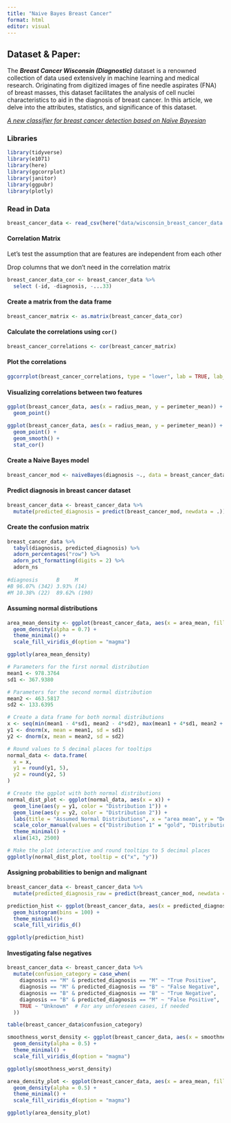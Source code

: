```yaml
---
title: "Naive Bayes Breast Cancer"
format: html
editor: visual
---
```


## Dataset & Paper:

The ***Breast Cancer Wisconsin (Diagnostic)*** dataset is a renowned collection of data used extensively in machine learning and medical research. Originating from digitized images of fine needle aspirates (FNA) of breast masses, this dataset facilitates the analysis of cell nuclei characteristics to aid in the diagnosis of breast cancer. In this article, we delve into the attributes, statistics, and significance of this dataset.

[*A new classifier for breast cancer detection based on Naïve Bayesian*](https://www.sciencedirect.com/science/article/abs/pii/S0263224115002419)

### Libraries

```r
library(tidyverse)
library(e1071)
library(here)
library(ggcorrplot)
library(janitor)
library(ggpubr)
library(plotly)
```

### Read in Data

```r
breast_cancer_data <- read_csv(here("data/wisconsin_breast_cancer_data.csv"))
```

#### Correlation Matrix

Let's test the assumption that are features are independent from each other

Drop columns that we don't need in the correlation matrix

```r
breast_cancer_data_cor <- breast_cancer_data %>%
  select (-id, -diagnosis, -...33)
```

#### Create a matrix from the data frame

```r
breast_cancer_matrix <- as.matrix(breast_cancer_data_cor)
```

#### Calculate the correlations using `cor()`

```r
breast_cancer_correlations <- cor(breast_cancer_matrix)
```

#### Plot the correlations

```r
ggcorrplot(breast_cancer_correlations, type = "lower", lab = TRUE, lab_size = 1)
```

#### Visualizing correlations between two features

```r
ggplot(breast_cancer_data, aes(x = radius_mean, y = perimeter_mean)) +
  geom_point()
```

```r
ggplot(breast_cancer_data, aes(x = radius_mean, y = perimeter_mean)) +
  geom_point() +
  geom_smooth() + 
  stat_cor()
```

#### Create a Naive Bayes model

```r
breast_cancer_mod <- naiveBayes(diagnosis ~., data = breast_cancer_data) #using all the features from our dataset - put the . (period))
```

#### Predict diagnosis in breast cancer dataset

```r
breast_cancer_data <- breast_cancer_data %>%
  mutate(predicted_diagnosis = predict(breast_cancer_mod, newdata = .)) ##mutate means adding a new column to the dataset
```

#### Create the confusion matrix

```r
breast_cancer_data %>%
  tabyl(diagnosis, predicted_diagnosis) %>%
  adorn_percentages("row") %>%
  adorn_pct_formatting(digits = 2) %>%
  adorn_ns
                 
#diagnosis      B     M
#B 96.07% (342) 3.93% (14)
#M 10.38% (22)  89.62% (190)
```

#### Assuming normal distributions

```r
area_mean_density <- ggplot(breast_cancer_data, aes(x = area_mean, fill = diagnosis)) +
  geom_density(alpha = 0.7) +
  theme_minimal() +
  scale_fill_viridis_d(option = "magma")

ggplotly(area_mean_density)
```

```r

# Parameters for the first normal distribution
mean1 <- 978.3764
sd1 <- 367.9380

# Parameters for the second normal distribution
mean2 <- 463.5817
sd2 <- 133.6395

# Create a data frame for both normal distributions
x <- seq(min(mean1 - 4*sd1, mean2 - 4*sd2), max(mean1 + 4*sd1, mean2 + 4*sd2), length.out = 1000)
y1 <- dnorm(x, mean = mean1, sd = sd1)
y2 <- dnorm(x, mean = mean2, sd = sd2)

# Round values to 5 decimal places for tooltips
normal_data <- data.frame(
  x = x, 
  y1 = round(y1, 5), 
  y2 = round(y2, 5)
)

# Create the ggplot with both normal distributions
normal_dist_plot <- ggplot(normal_data, aes(x = x)) +
  geom_line(aes(y = y1, color = "Distribution 1")) +
  geom_line(aes(y = y2, color = "Distribution 2")) +
  labs(title = "Assumed Normal Distributions", x = "area mean", y = "Density") +
  scale_color_manual(values = c("Distribution 1" = "gold", "Distribution 2" = "grey")) +
  theme_minimal() +
  xlim(143, 2500)

# Make the plot interactive and round tooltips to 5 decimal places
ggplotly(normal_dist_plot, tooltip = c("x", "y"))
```

#### Assigning probabilities to benign and malignant

```r
breast_cancer_data <- breast_cancer_data %>% 
  mutate(predicted_diagnosis_raw = predict(breast_cancer_mod, newdata = ., type = "raw"))
```

```r
prediction_hist <- ggplot(breast_cancer_data, aes(x = predicted_diagnosis_raw[, "B"], fill = diagnosis)) +
  geom_histogram(bins = 100) +
  theme_minimal()+
  scale_fill_viridis_d()

ggplotly(prediction_hist)
```

#### Investigating false negatives

```r
breast_cancer_data <- breast_cancer_data %>%
  mutate(confusion_category = case_when(
    diagnosis == "M" & predicted_diagnosis == "M" ~ "True Positive",
    diagnosis == "M" & predicted_diagnosis == "B" ~ "False Negative",
    diagnosis == "B" & predicted_diagnosis == "B" ~ "True Negative",
    diagnosis == "B" & predicted_diagnosis == "M" ~ "False Positive",
    TRUE ~ "Unknown"  # For any unforeseen cases, if needed
  ))
```

```r
table(breast_cancer_data$confusion_category)
```

```r
smoothness_worst_density <- ggplot(breast_cancer_data, aes(x = smoothness_worst, fill = confusion_category)) +
  geom_density(alpha = 0.5) +
  theme_minimal() +
  scale_fill_viridis_d(option = "magma")

ggplotly(smoothness_worst_density)
```

```r
area_density_plot <- ggplot(breast_cancer_data, aes(x = area_mean, fill = confusion_category)) +
  geom_density(alpha = 0.5) +
  theme_minimal() +
  scale_fill_viridis_d(option = "magma") 

ggplotly(area_density_plot)
```
